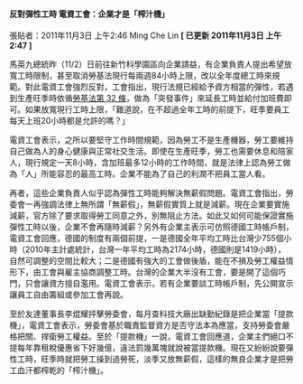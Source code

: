 #### 反對彈性工時 電資工會：企業才是「榨汁機」

張貼者：2011年11月3日 上午2:46 Ming Che Lin   **[ 已更新 2011年11月3日 上午2:47 ]**

馬英九總統昨（11/2）日前往新竹科學園區向企業請益，有企業負責人提出希望放寬工時限制，甚至取消勞基法現行每兩週84小時上限，改以全年度總工時來規範。對此電資工會強烈反對，工會指出，現行法規已經給予資方相當的彈性，若遇到生產旺季時依循[勞基法第 32 條](https://law.moj.gov.tw/LawClass/LawSingle.aspx?pcode=N0030001&flno=32)，做為「突發事件」來延長工時並給付加班費即可。如果放寬現行工時上限，「難道說，在不超過全年工時的前提下，旺季要員工每天上班20小時都是允許的嗎？」

電資工會表示，之所以要堅守工作時間規範，因為勞工不是生產機器，勞工要維持自己做為人的身心健康與正常社交生活。即使在生產旺季，勞工也需要休息和陪家人，現行規定一天8小時，含加班最多12小時的工作時間，就是法律上認為勞工做為「人」所能容忍的最高工時。企業不能為了自己的利潤不把員工當人看。

再者，這些企業負責人似乎認為彈性工時能夠解決無薪假問題。電資工會指出，勞委會一再強調法律上無所謂「無薪假」，無薪假實質上就是減薪。現在企業要實施減薪，官方除了要求取得勞工同意之外，別無阻止方法。如此又如何可能保證實施彈性工時以後，企業不會再隨時減薪？另外有企業主表示可仿照德國工時帳戶制，電資工會回應，德國的制度有兩個前提，一是德國全年平均工時比台灣少755個小時（2010年主計處統計，台灣一年平均工時為2174小時，德國則是1419小時），自然可調整的空間比較大；二是德國有強大的工會做後盾，能在不損及勞工權益情形下，由工會與雇主協商調整工時。台灣的企業大半沒有工會，要是開了這個巧門，只會讓資方擅自濫用。電資工會表示，若有企業要談工時帳戶制，先公開宣示讓員工自由籌組或參加工會再說。

至於友達董事長李焜耀抨擊勞委會，每月查科技大廠出缺勤紀錄是把企業當「提款機」，電資工會表示，勞委會基於職責監督資方是否守法本為應當，支持勞委會嚴格把關、捍衛勞工權益。至於「提款機」一說，電資工會回應道，企業主們絕口不提每年靠租稅優惠省下好幾億，違法罰幾萬塊就說被當提款機。現在又紛紛說要彈性工時，旺季時就把勞工操到過勞死，淡季又放無薪假，這樣的無良企業才是把勞工血汗都榨乾的「榨汁機」。
